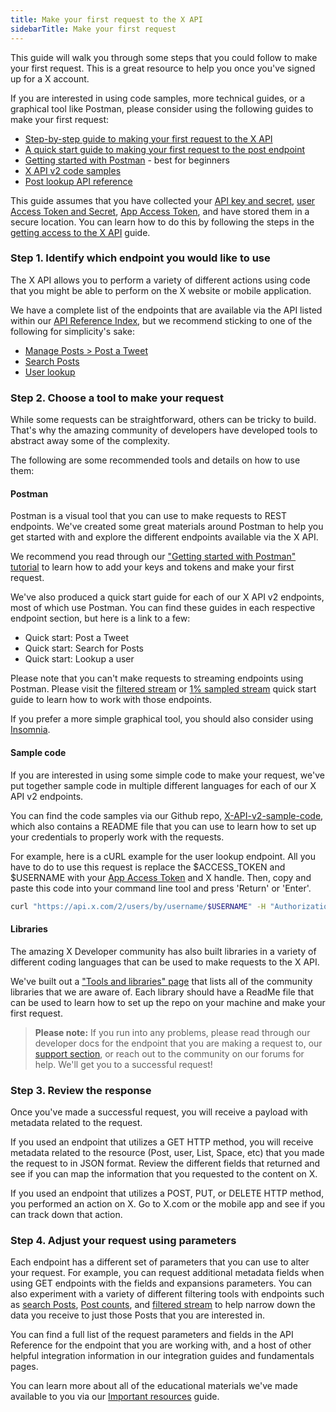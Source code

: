 ```yaml
---
title: Make your first request to the X API
sidebarTitle: Make your first request
---
```


This guide will walk you through some steps that you could follow to make your first request. This is a great resource to help you once you've signed up for a X account.

If you are interested in using code samples, more technical guides, or a graphical tool like Postman, please consider using the following guides to make your first request:

- [Step-by-step guide to making your first request to the X API](https://developer.twitter.com/content/developer-twitter/en/docs/tutorials/step-by-step-guide-to-making-your-first-request-to-the-twitter-api-v2)
- [A quick start guide to making your first request to the post endpoint](https://developer.twitter.com/content/developer-twitter/en/docs/twitter-api/tweets/manage-tweets/quick-start)
- [Getting started with Postman](https://developer.twitter.comhttps://developer.x.com/en/docs/tutorials/postman-getting-started) - best for beginners
- [X API v2 code samples](https://github.com/twitterdev/Twitter-API-v2-sample-code)
- [Post lookup API reference](https://developer.twitter.com/en/docs/twitter-api/tweets/lookup/api-reference)

This guide assumes that you have collected your [API key and secret](https://developer.twitter.com/resources/fundamentals/authentication/api-key-and-secret), [user Access Token and Secret](https://developer.twitter.com/resources/fundamentals/authentication/obtaining-user-access-tokens), [App Access Token](https://developer.twitter.com/en/docs/authentication/oauth-2-0/bearer-tokens), and have stored them in a secure location. You can learn how to do this by following the steps in the [getting access to the X API](https://developer.twitter.com/en/docs/twitter-api/getting-started/getting-access-to-the-twitter-api) guide.

### Step 1. Identify which endpoint you would like to use

The X API allows you to perform a variety of different actions using code that you might be able to perform on the X website or mobile application.

We have a complete list of the endpoints that are available via the API listed within our [API Reference Index](https://developer.twitter.com/en/docs/api-reference-index), but we recommend sticking to one of the following for simplicity's sake:

- [Manage Posts > Post a Tweet](https://developer.twitter.com/en/docs/twitter-api/tweets/manage-tweets)
- [Search Posts](https://developer.twitter.com/en/docs/twitter-api/tweets/search)
- [User lookup](https://developer.twitter.com/en/docs/twitter-api/users/lookup)

### Step 2. Choose a tool to make your request

While some requests can be straightforward, others can be tricky to build. That's why the amazing community of developers have developed tools to abstract away some of the complexity.

The following are some recommended tools and details on how to use them:

#### Postman

Postman is a visual tool that you can use to make requests to REST endpoints. We've created some great materials around Postman to help you get started with and explore the different endpoints available via the X API.

We recommend you read through our ["Getting started with Postman" tutorial](https://developer.twitter.com/en/docs/tutorials/postman-getting-started) to learn how to add your keys and tokens and make your first request.

We've also produced a quick start guide for each of our X API v2 endpoints, most of which use Postman. You can find these guides in each respective endpoint section, but here is a link to a few:

- Quick start: Post a Tweet
- Quick start: Search for Posts
- Quick start: Lookup a user

Please note that you can't make requests to streaming endpoints using Postman. Please visit the [filtered stream](https://developer.twitter.com/en/docs/twitter-api/tweets/filtered-stream/quick-start) or [1% sampled stream](https://developer.twitter.com/en/docs/twitter-api/tweets/volume-streams/quick-start/sampled-stream) quick start guide to learn how to work with those endpoints.

If you prefer a more simple graphical tool, you should also consider using [Insomnia](https://insomnia.rest).

#### Sample code

If you are interested in using some simple code to make your request, we've put together sample code in multiple different languages for each of our X API v2 endpoints.

You can find the code samples via our Github repo, [X-API-v2-sample-code](https://github.com/xdevplatform/Twitter-API-v2-sample-code), which also contains a README file that you can use to learn how to set up your credentials to properly work with the requests.

For example, here is a cURL example for the user lookup endpoint. All you have to do to use this request is replace the $ACCESS_TOKEN and $USERNAME with your [App Access Token](https://developer.twitter.com/en/docs/authentication/oauth-2-0/bearer-tokens) and X handle. Then, copy and paste this code into your command line tool and press 'Return' or 'Enter'.

```bash
curl "https://api.x.com/2/users/by/username/$USERNAME" -H "Authorization: Bearer $ACCESS_TOKEN"
```

#### Libraries

The amazing X Developer community has also built libraries in a variety of different coding languages that can be used to make requests to the X API.

We've built out a ["Tools and libraries" page](https://developer.twitter.com/en/docs/twitter-api/tools-and-libraries) that lists all of the community libraries that we are aware of. Each library should have a ReadMe file that can be used to learn how to set up the repo on your machine and make your first request.

> **Please note:** If you run into any problems, please read through our developer docs for the endpoint that you are making a request to, our [support section](https://developer.twitter.com/en/support), or reach out to the community on our forums for help. We'll get you to a successful request!

### Step 3. Review the response

Once you've made a successful request, you will receive a payload with metadata related to the request.

If you used an endpoint that utilizes a GET HTTP method, you will receive metadata related to the resource (Post, user, List, Space, etc) that you made the request to in JSON format. Review the different fields that returned and see if you can map the information that you requested to the content on X.

If you used an endpoint that utilizes a POST, PUT, or DELETE HTTP method, you performed an action on X. Go to X.com or the mobile app and see if you can track down that action.

### Step 4. Adjust your request using parameters

Each endpoint has a different set of parameters that you can use to alter your request. For example, you can request additional metadata fields when using GET endpoints with the fields and expansions parameters. You can also experiment with a variety of different filtering tools with endpoints such as [search Posts](https://developer.twitter.com/en/docs/twitter-api/tweets/search), [Post counts](https://developer.twitter.com/en/docs/twitter-api/tweets/counts), and [filtered stream](https://developer.twitter.com/en/docs/twitter-api/tweets/filtered-stream) to help narrow down the data you receive to just those Posts that you are interested in.

You can find a full list of the request parameters and fields in the API Reference for the endpoint that you are working with, and a host of other helpful integration information in our integration guides and fundamentals pages.

You can learn more about all of the educational materials we've made available to you via our [Important resources](https://developer.twitter.com/en/docs/twitter-api/getting-started/important-resources) guide.
